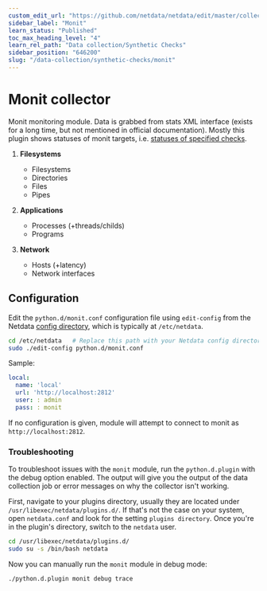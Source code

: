 ```yaml
---
custom_edit_url: "https://github.com/netdata/netdata/edit/master/collectors/python.d.plugin/monit/README.md"
sidebar_label: "Monit"
learn_status: "Published"
toc_max_heading_level: "4"
learn_rel_path: "Data collection/Synthetic Checks"
sidebar_position: "646200"
slug: "/data-collection/synthetic-checks/monit"
---
```



# Monit collector

Monit monitoring module. Data is grabbed from stats XML interface (exists for a long time, but not mentioned in official
documentation). Mostly this plugin shows statuses of monit targets, i.e.
[statuses of specified checks](https://mmonit.com/monit/documentation/monit.html#Service-checks).

1. **Filesystems**

    - Filesystems
    - Directories
    - Files
    - Pipes

2. **Applications**

    - Processes (+threads/childs)
    - Programs

3. **Network**

    - Hosts (+latency)
    - Network interfaces

## Configuration

Edit the `python.d/monit.conf` configuration file using `edit-config` from the
Netdata [config directory](/docs/configuring/configuration), which is typically
at `/etc/netdata`.

```bash
cd /etc/netdata   # Replace this path with your Netdata config directory, if different
sudo ./edit-config python.d/monit.conf
```

Sample:

```yaml
local:
  name: 'local'
  url: 'http://localhost:2812'
  user: : admin
  pass: : monit
```

If no configuration is given, module will attempt to connect to monit as `http://localhost:2812`.




### Troubleshooting

To troubleshoot issues with the `monit` module, run the `python.d.plugin` with the debug option enabled. The 
output will give you the output of the data collection job or error messages on why the collector isn't working.

First, navigate to your plugins directory, usually they are located under `/usr/libexec/netdata/plugins.d/`. If that's 
not the case on your system, open `netdata.conf` and look for the setting `plugins directory`. Once you're in the 
plugin's directory, switch to the `netdata` user.

```bash
cd /usr/libexec/netdata/plugins.d/
sudo su -s /bin/bash netdata
```

Now you can manually run the `monit` module in debug mode:

```bash
./python.d.plugin monit debug trace
```

